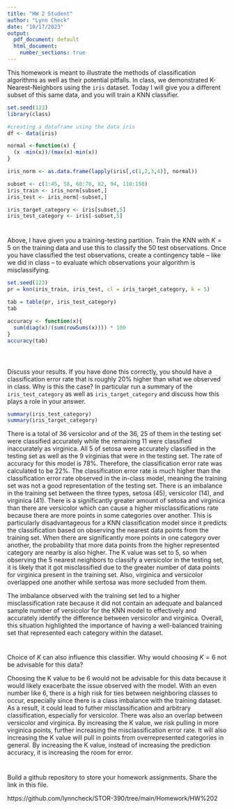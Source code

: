```yaml
---
title: "HW 2 Student"
author: "Lynn Check"
date: "10/17/2023"
output:
  pdf_document: default
  html_document:
    number_sections: true
---
```


This homework is meant to illustrate the methods of classification algorithms as well as their potential pitfalls.  In class, we demonstrated K-Nearest-Neighbors using the `iris` dataset.  Today I will give you a different subset of this same data, and you will train a KNN classifier.  

```r
set.seed(123)
library(class)

#creating a dataframe using the data iris 
df <- data(iris) 

normal <-function(x) {
  (x -min(x))/(max(x)-min(x))   
}

iris_norm <- as.data.frame(lapply(iris[,c(1,2,3,4)], normal))

subset <- c(1:45, 58, 60:70, 82, 94, 110:150)
iris_train <- iris_norm[subset,] 
iris_test <- iris_norm[-subset,] 

iris_target_category <- iris[subset,5]
iris_test_category <- iris[-subset,5]


```

#
Above, I have given you a training-testing partition.  Train the KNN with $K = 5$ on the training data and use this to classify the 50 test observations.  Once you have classified the test observations, create a contingency table -- like we did in class -- to evaluate which observations your algorithm is misclassifying.   

```r
set.seed(123)
pr = knn(iris_train, iris_test, cl = iris_target_category, k = 5)

tab = table(pr, iris_test_category)
tab

accuracy <- function(x){
  sum(diag(x)/(sum(rowSums(x)))) * 100
}
accuracy(tab)
 
```

#

Discuss your results.  If you have done this correctly, you should have a classification error rate that is roughly 20% higher than what we observed in class.  Why is this the case? In particular run a summary of the `iris_test_category` as well as `iris_target_category` and discuss how this plays a role in your answer. 

```r
summary(iris_test_category)
summary(iris_target_category)
```

There is a total of 36 versicolor and of the 36, 25 of them in the testing set were classified accurately while the remaining 11 were classified inaccurately as virginica. All 5 of setosa were accurately classified in the testing set as well as the 9 virginias that were in the testing set. The rate of accuracy for this model is 78%. Therefore, the classification error rate was calculated to be 22%. The classification error rate is much higher than the classification error rate observed in the in-class model, meaning the training set was not a good representation of the testing set. There is an imbalance in the training set between the three types, setosa (45), versicolor (14), and virginica (41). There is a significantly greater amount of setosa and virginica than there are versicolor which can cause a higher misclassifications rate because there are more points in some categories over another. This is particularly disadvantageous for a KNN classification model since it predicts the classification based on observing the nearest data points from the training set. When there are significantly more points in one category over another, the probability that more data points from the higher represented category are nearby is also higher. The K value was set to 5, so when observing the 5 nearest neighbors to classify a versicolor in the testing set, it is likely that it got misclassified due to the greater number of data points for virginica present in the training set. Also, virginica and versicolor overlapped one another while sertosa was more secluded from them. 

The imbalance observed with the training set led to a higher misclassification rate because it did not contain an adequate and balanced sample number of versicolor for the KNN model to effectively and accurately identify the difference between versicolor and virginica. Overall, this situation highlighted the importance of having a well-balanced training set that represented each category within the dataset. 

#

Choice of $K$ can also influence this classifier.  Why would choosing $K = 6$ not be advisable for this data? 

Choosing the K value to be 6 would not be advisable for this data because it would likely exacerbate the issue observed with the model. With an even number like 6, there is a high risk for ties between neighboring classes to occur, especially since there is a class imbalance with the training dataset. As a result, it could lead to futher misclassification and arbitrary classification, especially for versicolor. There was also an overlap between versicolor and virginica. By increasing the K value, we risk pulling in more virginica points, further increasing the misclassification error rate. It will also increasing the K value will pull in points from overrepresented categories in general. By increasing the K value, instead of increasing the prediction accuracy, it is increasing the room for error.  

#

Build a github repository to store your homework assignments.  Share the link in this file.  

https://github.com/lynncheck/STOR-390/tree/main/Homework/HW%202

